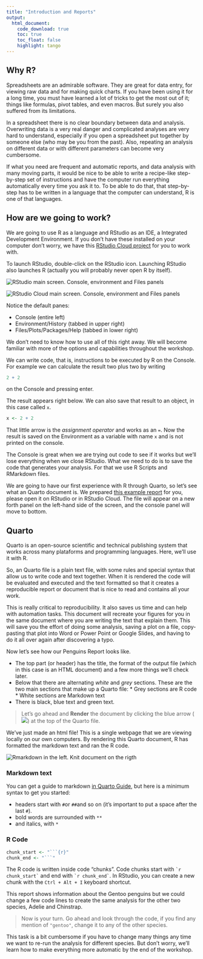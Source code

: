 ```yaml
---
title: "Introduction and Reports"
output: 
  html_document:
    code_download: true
    toc: true
    toc_float: false
    highlight: tango
---
```


## Why R?

Spreadsheets are an admirable software. They are great for data entry, for viewing raw data and for making quick charts. If you have been using it for a long time, you must have learned a lot of tricks to get the most out of it; things like formulas, pivot tables, and even macros. But surely you also suffered from its limitations. 

In a spreadsheet there is no clear boundary between data and analysis. Overwriting data is a very real danger and complicated analyses are very hard to understand, especially if you open a spreadsheet put together by someone else (who may be you from the past). Also, repeating an analysis on different data or with different parameters can become very cumbersome. 

If what you need are frequent and automatic reports, and data analysis with many moving parts, it would be nice to be able to write a recipe-like step-by-step set of instructions and have the computer run everything automatically every time you ask it to. To be able to do that, that step-by-step has to be written in a language that the computer can understand, R is one of that languages. 

## How are we going to work?

We are going to use R as a language and RStudio as an IDE, a Integrated Development Environment. If you don't have these installed on your computer don't worry, we have this [RStudio Cloud project](https://rstudio.cloud/project/3174865) for you to work with.

To launch RStudio, double-click on the RStudio icon. Launching RStudio also launches R (actually you will probably never open R by itself).


<img src="img/rstudio-principal.png" alt="RStudio main screen. Console, environment and Files panels" />

<img src="img/rstudio-cloud-principal.png" alt="RStudio Cloud main screen. Console, environment and Files panels" />

Notice the default panes:

  * Console (entire left)
  * Environment/History (tabbed in upper right)
  * Files/Plots/Packages/Help (tabbed in lower right)

We don't need to know how to use all of this right away. We will become familiar with more of the options and capabilities throughout the workshop.

We can write code, that is, instructions to be executed by R on the Console. For example we can calculate the result two plus two by writing

```r
2 + 2
```

on the Console and pressing enter. 

The result appears right below. We can also save that result to an object, in this case called `x`.

```r
x <- 2 + 2 
```

That little arrow is the *assignment operator* and works as an `=`. Now the result is saved on the Environment as a variable with name `x` and is not printed on the console. 

The Console is great when we are trying out code to see if it works but we'll lose everything when we close RStudio. What we need to do is to save the code that generates your analysis. For that we use R Scripts and RMarkdown files.

We are going to have our first experience with R through Quarto, so let's see what an Quarto document is. We prepared [this example report](penguins_report.qmd) for you, please open it on RStudio or in RStudio Cloud. The file will appear on a new forth panel on the left-hand side of the screen, and the console panel will move to bottom.

## Quarto

Quarto is an open-source scientific and technical publishing system that works across many plataforms and programming languages. Here, we'll use it with R. 

So, an Quarto file is a plain text file, with some rules and special syntax that allow us to write code and text together. When it is rendered the code will be evaluated and executed and the text formatted so that it creates a reproducible report or document that is nice to read and contains all your work.

This is really critical to reproducibility. It also saves us time and can help with automation tasks. This document will recreate your figures for you in the same document where you are writing the text that explain them. This will save you the effort of doing some analysis, saving a plot on a file, copy-pasting that plot into Word or Power Point or Google Slides, and having to do it all over again after discovering a typo.

Now let's see how our Penguins Report looks like.

* The top part (or header) has the title, the format of the output file (which in this case is an HTML document) and a few more things we'll check later.
* Below that there are alternating _white_ and _grey_ sections. These are the two main sections that make up a Quarto file:
      * Grey sections are R code
      * White sections are Markdown text
* There is black, blue text and green text.

> Let’s go ahead and **Render** the document by clicking the blue arrow (<img src="img/render.png">) at the top of the Quarto file. 

We've just made an html file! This is a single webpage that we are viewing locally on our own computers. By rendering this Quarto document, R has formatted the markdown text and ran the R code.

<img src="img/markdown-knit.png" alt="Rmarkdown in the left. Knit document on the rigth"/>

### Markdown text

You can get a guide to markdown [in Quarto Guide](https://quarto.org/docs/authoring/markdown-basics.html), but here is a minimum syntax to get you started:

* headers start with `# `or `## `and so on (it's important to put a space after the last `#`).
* bold words are surrounded with `**`
* and italics, with `*`

### R Code

```r
chunk_start <- "```{r}"
chunk_end <- "```"
```

The R code is written inside code "chunks". Code chunks start with `` `r chunk_start` `` and end with  `` `r chunk_end` ``. In RStudio, you can create a new chunk with the `Ctrl + Alt + I` keyboard shortcut.

This report shows information about the Gentoo penguins but we could change a few code lines to create the same analysis for the other two species, Adelie and Chinstrap.

> Now is your turn. Go ahead and look through the code, if you find any mention of `"gentoo"`, change it to any of the other species. 

This task is a bit cumbersome if you have to change many things any time we want to re-run the analysis for different species. But don't worry, we'll learn how to make everything more automatic by the end of the workshop. 
